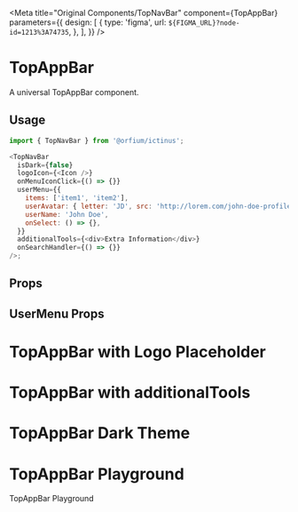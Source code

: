 
<Meta
  title="Original Components/TopNavBar"
  component={TopAppBar}
  parameters={{
    design: [
      {
        type: 'figma',
        url: `${FIGMA_URL}?node-id=1213%3A74735`,
      },
    ],
  }}
/>

# TopAppBar

A universal TopAppBar component.

## Usage

```js
import { TopNavBar } from '@orfium/ictinus';

<TopNavBar
  isDark={false}
  logoIcon={<Icon />}
  onMenuIconClick={() => {}}
  userMenu={{
    items: ['item1', 'item2'],
    userAvatar: { letter: 'JD', src: 'http://lorem.com/john-doe-profile.jpg' },
    userName: 'John Doe',
    onSelect: () => {},
  }}
  additionalTools={<div>Extra Information</div>}
  onSearchHandler={() => {}}
/>;
```

## Props

<Props of={TopAppBar} />

## UserMenu Props

<Props of={UserMenu} />

# TopAppBar with Logo Placeholder

<Preview>
  <Story name="with Logo Placeholder">
    <div style={{ padding: 10 }}>
      <TopAppBarShowcase />
    </div>
  </Story>
</Preview>

# TopAppBar with additionalTools

<Preview>
  <Story name="with Additional Tools">
    <div style={{ padding: 10 }}>
      <TopAppBarShowcase hasAdditionalTools={true} />
    </div>
  </Story>
</Preview>

# TopAppBar Dark Theme

<Preview>
  <Story name="with Dark theme enabled">
    <div style={{ padding: 10 }}>
      <TopAppBarShowcase isDark={true} />
    </div>
  </Story>
</Preview>

# TopAppBar Playground

TopAppBar Playground

<Preview>
  <Story name="playground">
    <div style={{ padding: 10 }}>
      <TopAppBarShowcase
        isDark={boolean('isDark', false)}
        isSearchDisabled={boolean('disabled search', false)}
        hasSearchHandler={boolean('hasSearchHandler', false)}
        hasAdditionalTools={boolean('hasAdditionalTools', false)}
        hasLogo={boolean('hasLogo', false)}
      />
    </div>
  </Story>
</Preview>
